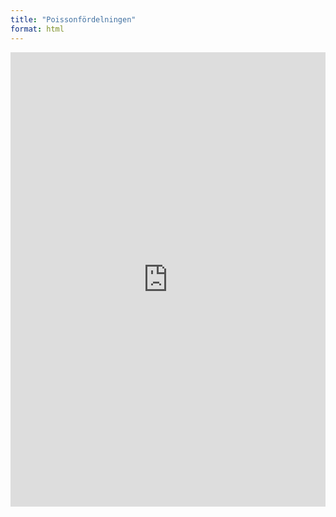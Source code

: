 ```yaml
---
title: "Poissonfördelningen"
format: html
---
```


<iframe width="100%" height="727" frameborder="0"
  src="https://observablehq.com/embed/@mattiasvillani/poisson-distribution@779?cells=viewof+params%2Cdist_quantile%2Cmoments%2Cplt_pdf"></iframe>